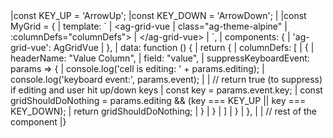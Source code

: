 <framework-specific-section frameworks="vue">
<snippet transform={false}>
|const KEY_UP = 'ArrowUp';
|const KEY_DOWN = 'ArrowDown';
|
|const MyGrid = {
|    template: `
|       &lt;ag-grid-vue
|           class="ag-theme-alpine"
|           :columnDefs="columnDefs">
|       &lt;/ag-grid-vue>
|    `,
|    components: {
|        'ag-grid-vue': AgGridVue
|    },
|    data: function () {
|        return {
|            columnDefs: [
|               {
|                   headerName: "Value Column",
|                   field: "value",
|                   suppressKeyboardEvent: params => {
|                       console.log('cell is editing: ' + params.editing);
|                       console.log('keyboard event:', params.event);
|                
|                       // return true (to suppress) if editing and user hit up/down keys
|                       const key = params.event.key;
|                       const gridShouldDoNothing = params.editing && (key === KEY_UP || key === KEY_DOWN);
|                       return gridShouldDoNothing;
|                   }
|               }
|            ]
|        }
|    },
|
|    // rest of the component
|}
</snippet>
</framework-specific-section>